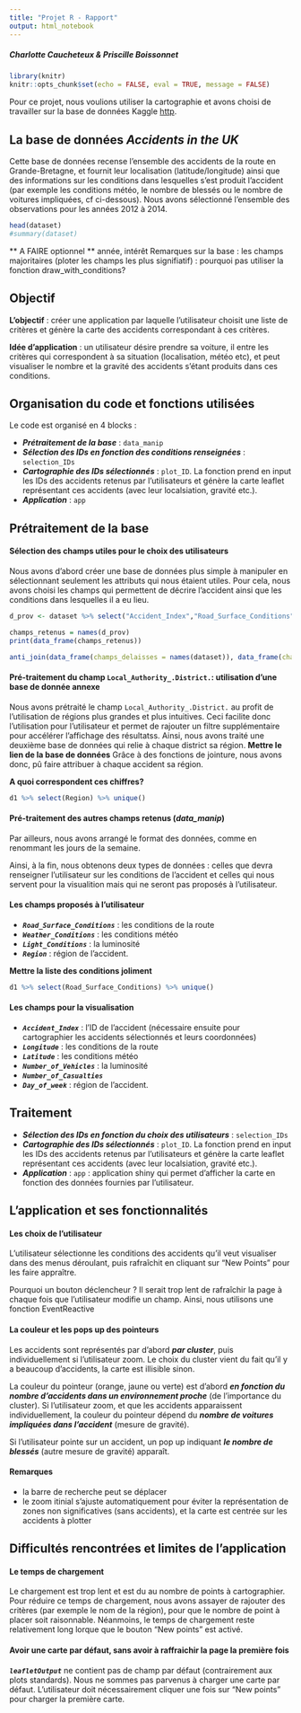```yaml
---
title: "Projet R - Rapport"
output: html_notebook
---
```

##### Charlotte Caucheteux & Priscille Boissonnet
```r
library(knitr)
knitr::opts_chunk$set(echo = FALSE, eval = TRUE, message = FALSE)
```

Pour ce projet, nous voulions utiliser la cartographie et avons choisi de travailler sur la base de données Kaggle [http](_Accidents in the UK_).


## La base de données _Accidents in the UK_

Cette base de données recense l'ensemble des accidents de la route en Grande-Bretagne, et fournit leur localisation (latitude/longitude) ainsi que des informations sur les conditions dans lesquelles s'est produit l'accident (par exemple les conditions météo, le nombre de blessés ou le nombre de voitures impliquées, cf ci-dessous).
Nous avons sélectionné l'ensemble des observations pour les années 2012 à 2014.
 
```r
head(dataset)
#summary(dataset)
```


** A FAIRE optionnel ** 
année, intérêt 
Remarques sur la base : les champs majoritaires (ploter les champs les plus signifiatif) : pourquoi pas utiliser la fonction draw_with_conditions?


## Objectif 

**L'objectif** : créer une application par laquelle l'utilisateur choisit une liste de critères et génère la carte des accidents correspondant à ces critères. 

**Idée d'application** : un utilisateur désire prendre sa voiture, il entre les critères qui correspondent à sa situation (localisation, météo etc), et peut visualiser le nombre et la gravité des accidents s'étant produits dans ces conditions. 

## Organisation du code et fonctions utilisées  

Le code est organisé en 4 blocks :

* _**Prétraitement de la base**_ : `data_manip`
* _**Sélection des IDs en fonction des conditions renseignées**_ :  `selection_IDs`
* _**Cartographie des IDs sélectionnés**_ : `plot_ID`.  La fonction prend en input les IDs des accidents retenus par l'utilisateurs et génère la carte leaflet représentant ces accidents (avec leur localsiation, gravité etc.).
* _**Application**_ : `app`


## Prétraitement de la base
#### Sélection des champs utiles pour le choix des utilisateurs 

Nous avons d'abord créer une base de données plus simple à manipuler en sélectionnant seulement les attributs qui nous étaient utiles.
Pour cela, nous avons choisi les champs qui permettent de décrire l'accident ainsi que les conditions dans lesquelles il a eu lieu.

```r
d_prov <- dataset %>% select("Accident_Index","Road_Surface_Conditions","Weather_Conditions","Light_Conditions","Day_of_Week","Local_Authority_.District.","Number_of_Vehicles","Number_of_Casualties","Longitude","Latitude")

champs_retenus = names(d_prov)
print(data_frame(champs_retenus))
```

```r
anti_join(data_frame(champs_delaisses = names(dataset)), data_frame(champs_delaisses = names(d1)), by = "champs_delaisses")
```

#### Pré-traitement du champ `Local_Authority_.District.`: utilisation d'une base de donnée annexe 

Nous avons prétraité le champ `Local_Authority_.District.` au profit de l'utilisation de régions plus grandes et plus intuitives. Ceci facilite donc l'utilisation pour l'utilisateur et permet de rajouter un filtre supplémentaire pour accélérer l'affichage des résultatss.
Ainsi, nous avons traité une deuxième base de données qui relie à chaque district sa région. 
**Mettre le lien de la base de données**
Grâce à des fonctions de jointure, nous avons donc, pû faire attribuer à chaque accident sa région.

**A quoi correspondent ces chiffres?**
```r
d1 %>% select(Region) %>% unique()
```


#### Pré-traitement des autres champs retenus (_data_manip_)

Par ailleurs, nous avons arrangé le format des données, comme en renommant les jours de la semaine.

Ainsi, à la fin, nous obtenons deux types de données : celles que devra renseigner l'utilisateur sur les conditions de l'accident et celles qui nous servent pour la visualition mais qui ne seront pas proposés à l'utilisateur.

#### Les champs proposés à l'utilisateur
	
* _**`Road_Surface_Conditions`**_	: les conditions de la route		
* _**`Weather_Conditions`**_	: 	les conditions météo 
* _**`Light_Conditions`**_	: la luminosité 
* _**`Region`**_	: région de l'accident. 


**Mettre la liste des conditions joliment**
```r
d1 %>% select(Road_Surface_Conditions) %>% unique()
```


#### Les champs pour la visualisation 

* _**`Accident_Index`**_	: l'ID de l'accident (nécessaire ensuite pour cartographier les accidents sélectionnés et leurs coordonnées)			
* _**`Longitude`**_	: les conditions de la route		
* _**`Latitude`**_	: 	les conditions météo 
* _**`Number_of_Vehicles`**_	: la luminosité 
* _**`Number_of_Casualties`**_				
* _**`Day_of_week`**_	: région de l'accident. 



## Traitement 

* _**Sélection des IDs en fonction du choix des utilisateurs**_ :  `selection_IDs`
* _**Cartographie des IDs sélectionnés**_ : `plot_ID`.  La fonction prend en input les IDs des accidents retenus par l'utilisateurs et génère la carte leaflet représentant ces accidents (avec leur localsiation, gravité etc.).
* _**Application**_ : `app` : application shiny qui permet d'afficher la carte en fonction des données fournies par l'utilisateur.

## L’application et ses fonctionnalités 

#### Les choix de l'utilisateur

L'utilisateur sélectionne les conditions des accidents qu'il veut visualiser dans des menus déroulant, puis rafraîchit en cliquant sur "New Points" pour les faire appraître. 

Pourquoi un bouton déclencheur ? Il serait trop lent de rafraîchir la page à chaque fois que l'utilisateur modifie un champ. Ainsi, nous utilisons une fonction EventReactive

#### La couleur et les pops up des pointeurs 

Les accidents sont représentés par d'abord _**par cluster**_, puis individuellement si l'utilisateur zoom. 
Le choix du cluster vient du fait qu'il y a beaucoup d'accidents, la carte est illisible sinon.

La couleur du pointeur (orange, jaune ou verte) est d'abord _**en fonction du nombre d’accidents dans un environnement proche**_ (de l'importance du cluster). Si l'utilisateur zoom, et que les accidents apparaissent individuellement, la couleur du pointeur dépend du _**nombre de voitures impliquées dans l'accident**_ (mesure de gravité). 

Si l'utilisateur pointe sur un accident, un pop up indiquant _**le nombre de blessés**_ (autre mesure de gravité) apparaît. 

#### Remarques 
* la barre de recherche peut se déplacer  
* le zoom itinial s'ajuste automatiquement pour éviter la représentation de zones non significatives (sans accidents), et la carte est centrée sur les accidents à plotter

## Difficultés rencontrées et limites de l'application 
#### Le temps de chargement 

Le chargement est trop lent et est du au nombre de points à cartographier. Pour réduire ce temps de chargement, nous avons assayer de rajouter des critères (par exemple le nom de la région), pour que le nombre de point à placer soit raisonnable. Néanmoins, le temps de chargement reste relativement long lorque que le bouton "New points" est activé.  

#### Avoir une carte par défaut, sans avoir à raffraichir la page la première fois 

_**`leafletOutput`**_ ne contient pas de champ par défaut (contrairement aux plots standards). Nous ne sommes pas parvenus à charger une carte par défaut. L'utilisateur doit nécessairement cliquer une fois sur "New points" pour charger la première carte. 


